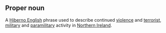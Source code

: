 ==Proper noun==
A [[Hiberno English]] phrase used to describe continued [[violence]] and [[terrorist]], [[military]] and [[paramilitary]] activity in [[Northern Ireland]].